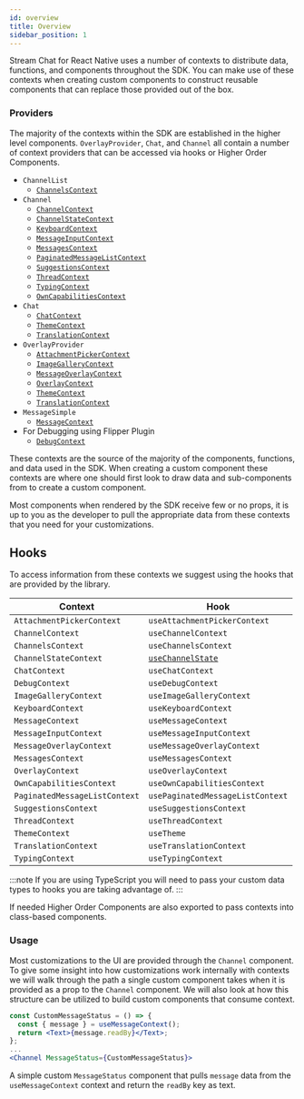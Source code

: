 ```yaml
---
id: overview
title: Overview
sidebar_position: 1
---
```


Stream Chat for React Native uses a number of contexts to distribute data, functions, and components throughout the SDK. You can make use of these contexts when creating custom components to construct reusable components that can replace those provided out of the box.

### Providers

The majority of the contexts within the SDK are established in the higher level components. `OverlayProvider`, `Chat`, and `Channel` all contain a number of context providers that can be accessed via hooks or Higher Order Components.

- `ChannelList`
  - [`ChannelsContext`](https://github.com/GetStream/stream-chat-react-native/blob/develop/package/src/contexts/channelsContext/ChannelsContext.tsx)
- `Channel`
  - [`ChannelContext`](https://github.com/GetStream/stream-chat-react-native/blob/develop/package/src/contexts/channelContext/ChannelContext.tsx)
  - [`ChannelStateContext`](https://github.com/GetStream/stream-chat-react-native/blob/develop/package/src/contexts/channelsStateContext/ChannelsStateContext.tsx)
  - [`KeyboardContext`](https://github.com/GetStream/stream-chat-react-native/blob/develop/package/src/contexts/keyboardContext/KeyboardContext.tsx)
  - [`MessageInputContext`](https://github.com/GetStream/stream-chat-react-native/blob/develop/package/src/contexts/messageInputContext/MessageInputContext.tsx)
  - [`MessagesContext`](https://github.com/GetStream/stream-chat-react-native/blob/develop/package/src/contexts/messagesContext/MessagesContext.tsx)
  - [`PaginatedMessageListContext`](https://github.com/GetStream/stream-chat-react-native/blob/develop/package/src/contexts/paginatedMessageListContext/PaginatedMessageListContext.tsx)
  - [`SuggestionsContext`](https://github.com/GetStream/stream-chat-react-native/blob/develop/package/src/contexts/suggestionsContext/SuggestionsContext.tsx)
  - [`ThreadContext`](https://github.com/GetStream/stream-chat-react-native/blob/develop/package/src/contexts/threadContext/ThreadContext.tsx)
  - [`TypingContext`](https://github.com/GetStream/stream-chat-react-native/blob/develop/package/src/contexts/typingContext/TypingContext.tsx)
  - [`OwnCapabilitiesContext`](https://github.com/GetStream/stream-chat-react-native/blob/develop/package/src/contexts/ownCapabilitiesContext/OwnCapabilitiesContext.tsx)
- `Chat`
  - [`ChatContext`](https://github.com/GetStream/stream-chat-react-native/blob/develop/package/src/contexts/chatContext/ChatContext.tsx)
  - [`ThemeContext`](https://github.com/GetStream/stream-chat-react-native/blob/develop/package/src/contexts/themeContext/ThemeContext.tsx)
  - [`TranslationContext`](https://github.com/GetStream/stream-chat-react-native/blob/develop/package/src/contexts/translationContext/TranslationContext.tsx)
- `OverlayProvider`
  - [`AttachmentPickerContext`](https://github.com/GetStream/stream-chat-react-native/blob/develop/package/src/contexts/attachmentPickerContext/AttachmentPickerContext.tsx)
  - [`ImageGalleryContext`](https://github.com/GetStream/stream-chat-react-native/blob/develop/package/src/contexts/imageGalleryContext/ImageGalleryContext.tsx)
  - [`MessageOverlayContext`](https://github.com/GetStream/stream-chat-react-native/blob/develop/package/src/contexts/messageOverlayContext/MessageOverlayContext.tsx)
  - [`OverlayContext`](https://github.com/GetStream/stream-chat-react-native/blob/develop/package/src/contexts/overlayContext/OverlayContext.tsx)
  - [`ThemeContext`](https://github.com/GetStream/stream-chat-react-native/blob/develop/package/src/contexts/themeContext/ThemeContext.tsx)
  - [`TranslationContext`](https://github.com/GetStream/stream-chat-react-native/blob/develop/package/src/contexts/translationContext/TranslationContext.tsx)
- `MessageSimple`
  - [`MessageContext`](https://github.com/GetStream/stream-chat-react-native/blob/develop/package/src/contexts/messageContext/MessageContext.tsx)
- For Debugging using Flipper Plugin
  - [`DebugContext`](https://github.com/GetStream/stream-chat-react-native/blob/develop/package/src/contexts/debugContext/DebugContext.tsx)

These contexts are the source of the majority of the components, functions, and data used in the SDK. When creating a custom component these contexts are where one should first look to draw data and sub-components from to create a custom component.

Most components when rendered by the SDK receive few or no props, it is up to you as the developer to pull the appropriate data from these contexts that you need for your customizations.

## Hooks

To access information from these contexts we suggest using the hooks that are provided by the library.

| Context                       | Hook                                                                                                                                                 |
| ----------------------------- | ---------------------------------------------------------------------------------------------------------------------------------------------------- |
| `AttachmentPickerContext`     | `useAttachmentPickerContext`                                                                                                                         |
| `ChannelContext`              | `useChannelContext`                                                                                                                                  |
| `ChannelsContext`             | `useChannelsContext`                                                                                                                                 |
| `ChannelStateContext`         | [`useChannelState`](https://github.com/GetStream/stream-chat-react-native/blob/develop/package/src/contexts/channelsStateContext/useChannelState.ts) |
| `ChatContext`                 | `useChatContext`                                                                                                                                     |
| `DebugContext`                | `useDebugContext`                                                                                                                                    |
| `ImageGalleryContext`         | `useImageGalleryContext`                                                                                                                             |
| `KeyboardContext`             | `useKeyboardContext`                                                                                                                                 |
| `MessageContext`              | `useMessageContext`                                                                                                                                  |
| `MessageInputContext`         | `useMessageInputContext`                                                                                                                             |
| `MessageOverlayContext`       | `useMessageOverlayContext`                                                                                                                           |
| `MessagesContext`             | `useMessagesContext`                                                                                                                                 |
| `OverlayContext`              | `useOverlayContext`                                                                                                                                  |
| `OwnCapabilitiesContext`      | `useOwnCapabilitiesContext`                                                                                                                          |
| `PaginatedMessageListContext` | `usePaginatedMessageListContext`                                                                                                                     |
| `SuggestionsContext`          | `useSuggestionsContext`                                                                                                                              |
| `ThreadContext`               | `useThreadContext`                                                                                                                                   |
| `ThemeContext`                | `useTheme`                                                                                                                                           |
| `TranslationContext`          | `useTranslationContext`                                                                                                                              |
| `TypingContext`               | `useTypingContext`                                                                                                                                   |

:::note
If you are using TypeScript you will need to pass your custom data types to hooks you are taking advantage of.
:::

If needed Higher Order Components are also exported to pass contexts into class-based components.

### Usage

Most customizations to the UI are provided through the `Channel` component. To give some insight into how customizations work internally with contexts we will walk through the path a single custom component takes when it is provided as a prop to the `Channel` component. We will also look at how this structure can be utilized to build custom components that consume context.

```jsx
const CustomMessageStatus = () => {
  const { message } = useMessageContext();
  return <Text>{message.readBy}</Text>;
};
...
<Channel MessageStatus={CustomMessageStatus}>
```

A simple custom `MessageStatus` component that pulls `message` data from the `useMessageContext` context and return the `readBy` key as text.
